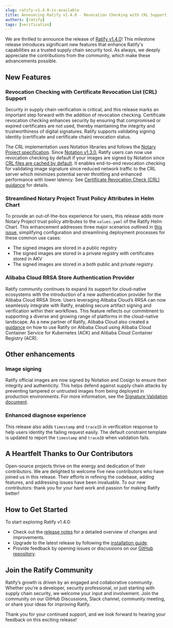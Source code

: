 ---
slug: ratify-v1.4.0-is-available
title: Announcing Ratify v1.4.0 - Revocation Checking with CRL Support, Enhanced Out-of-box Experience, and New Cloud Provider Support
authors: [ratify]
tags: [verification]
---

We are thrilled to announce the release of [Ratify v1.4.0](https://github.com/ratify-project/ratify/releases/tag/v1.4.0)! This milestone release introduces significant new features that enhance Ratify's capabilities as a trusted supply chain security tool. As always, we deeply appreciate the contributions from the community, which make these advancements possible.

## New Features

### Revocation Checking with Certificate Revocation List (CRL) Support
   
Security in supply chain verification is critical, and this release marks an important step forward with the addition of revocation checking. Certificate revocation checking enhances security by ensuring that compromised or expired certificates are not used, thereby maintaining the integrity and trustworthiness of digital signatures. Ratify supports validating signing identity (certificate and certificate chain) revocation status. 

The CRL implementation uses Notation libraries and follows the [Notary Project specification](https://github.com/notaryproject/specifications/blob/v1.1.0/specs/trust-store-trust-policy.md#crls). Since [Notation v1.3.0](https://notaryproject.dev/blog/2025/announcing-notation-v1-3/), Ratify users can now use revocation checking by default if your images are signed by Notation since [CRL files are cached by default](https://notaryproject.dev/docs/user-guides/how-to/directory-structure/#caches). It enables end-to-end revocation checking for validating image signature since reduced network traffic to the CRL server which minimizes potential server throttling and enhanced performance with lower latency. See [Certificate Revocation Check (CRL) guidance](https://ratify.dev/docs/plugins/verifier/notation#certificate-revocation-check-crl) for details.

### Streamlined Notary Project Trust Policy Attributes in Helm Chart

To provide an out-of-the-box experience for users, this release adds more Notary Project trust policy attributes to the `values.yaml` of the Ratify Helm Chart. This enhancement addresses three major scenarios outlined in [this issue](https://github.com/ratify-project/ratify/issues/1965), simplifying configuration and streamlining deployment processes for these common use cases:

- The signed images are stored in a public registry
- The signed images are stored in a private registry with certificates stored in AKV
- The signed images are stored in a both public and private registry.

### Alibaba Cloud RRSA Store Authentication Provider

Ratify community continues to expand its support for cloud-native ecosystems with the introduction of a new authentication provider for the Alibaba Cloud RRSA Store. Users leveraging Alibaba Cloud’s RRSA can now seamlessly integrate with Ratify, enabling secure artifact signing and verification within their workflows. This feature reflects our commitment to supporting a diverse and growing range of platforms in the cloud-native landscape. As a new partner of Ratify, Alibaba Cloud also created a [guidance](https://ratify.dev/docs/quickstarts/ratify-on-alibabacloud) on how to use Ratify on Alibaba Cloud using Alibaba Cloud Container Service for Kubernetes (ACK) and Alibaba Cloud Container Registry (ACR).

## Other enhancements

### Image signing

Ratify official images are now signed by Notation and Cosign to ensure their integrity and authenticity. This helps defend against supply chain attacks by preventing tampered or untrusted images from being deployed in production environments. For more information, see the [Signature Validation document](https://ratify.dev/docs/troubleshoot/security/#signature-validation).

### Enhanced diagnose experience

This release also adds `timestamp` and `traceID` in verification response to help users identity the failing request easily. The default constraint template is updated to report the `timestamp` and `traceID` when validation fails.

## A Heartfelt Thanks to Our Contributors

Open-source projects thrive on the energy and dedication of their contributors. We are delighted to welcome five new contributors who have joined us in this release. Their efforts in refining the codebase, adding features, and addressing issues have been invaluable. To our new contributors: thank you for your hard work and passion for making Ratify better!

## How to Get Started

To start exploring Ratify v1.4.0:

- Check out the [release notes](https://github.com/ratify-project/ratify/releases/tag/v1.4.0) for a detailed overview of changes and improvements.
- Upgrade to the latest release by following the [installation guide](https://ratify.dev/docs/quick-start).
- Provide feedback by opening issues or discussions on our [GitHub repository](https://github.com/ratify-project/ratify/issues).

## Join the Ratify Community

Ratify’s growth is driven by an engaged and collaborative community. Whether you’re a developer, security professional, or just starting with supply chain security, we welcome your input and involvement. Join the community on our GitHub Discussions, Slack channel, community meeting, or share your ideas for improving Ratify.

Thank you for your continued support, and we look forward to hearing your feedback on this exciting release!